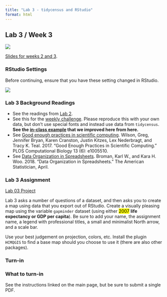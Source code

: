 ```yaml
---
title: "Lab 3 - tidycensus and RStudio"
format: html
---
```


## Lab 3 / Week 3

![](images/africa_map.jpg){fig-alt="Map of Africa"}

[Slides for weeks 2 and 3](/labs/lab2/week2.html).

### RStudio Settings

Before continuing, ensure that you have these setting changed in RStudio.

![](/material/rstudiosettings.png){fig-align="center"}

### Lab 3 Background Readings

-   See the readings from [Lab 2](/labs/lab2).
-   See this for the [weekly challenge](https://erdavis.com/2022/02/09/how-i-made-the-viral-map/). Please reproduce this with your own data, but don't use special fonts and instead use data from `tidycensus`. **See the [in-class example](https://www.dropbox.com/s/8oduc02415qi0z0/w3challenge.zip?dl=1) that we improved here from here.**
-   See [Good enough practices in scientific computing](https://journals.plos.org/ploscompbiol/article?id=10.1371/journal.pcbi.1005510). Wilson, Greg, Jennifer Bryan, Karen Cranston, Justin Kitzes, Lex Nederbragt, and Tracy K. Teal. 2017. "Good Enough Practices in Scientific Computing." PLOS Computational Biology 13 (6): e1005510.
-   See [Data Organization in Spreadsheets](http://www.tandfonline.com/doi/abs/10.1080/00031305.2017.1375989). Broman, Karl W., and Kara H. Woo. 2018. "Data Organization in Spreadsheets." The American Statistician, April.

### Lab 3 Assignment

[Lab 03 Project](/files/lab03.zip)

Lab 3 asks a number of questions of a dataset, and then asks you to create a map using data that you export out of RStudio. Create a visually pleasing map using the variable `gapminder` dataset (using either <mark>2007</mark> **life expectancy or GDP per capita**). Be sure to add your name, the assignment name, a legend with professional titles, a small and minimalist North arrow, and a scale bar.

Use your best judgement on projection, colors, etc. Install the plugin `HCMQGIS` to find a base map should you choose to use it (there are also other packages).

### Turn-in

::: {.alert .alert-info}
### What to turn-in

See the instructions linked on the main page, but be sure to submit a single PDF.
:::
